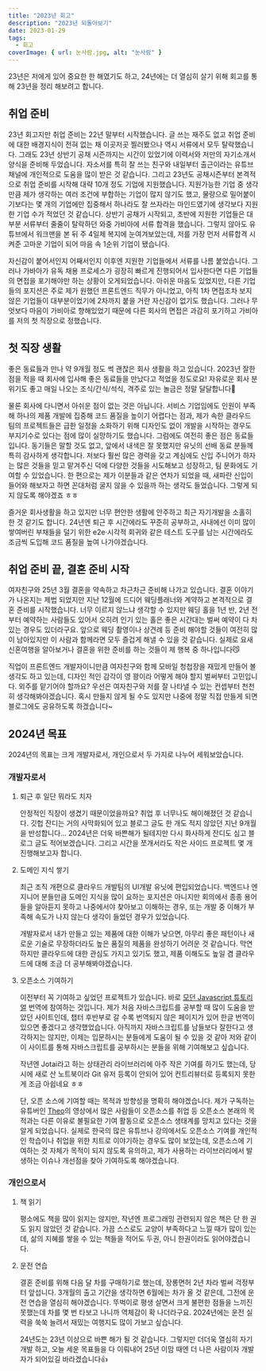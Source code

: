 ```yaml
---
title: "2023년 회고"
description: "2023년 되돌아보기"
date: 2023-01-29
tags:
  - 회고
coverImage: { url: 눈사람.jpg, alt: "눈사람" }
---
```


23년은 저에게 있어 중요한 한 해였기도 하고, 24년에는 더 열심히 살기 위해 회고를 통해 23년을 정리 해보려고 합니다.

## 취업 준비

23년 회고지만 취업 준비는 22년 말부터 시작했습니다. 글 쓰는 재주도 없고 취업 준비에 대한 배경지식이 전혀 없는 채 이곳저곳 찔러봤으나 역시 서류에서 모두 탈락했습니다.
그래도 23년 상반기 공채 시즌까지는 시간이 있었기에 이력서와 저만의 자기소개서 양식을 준비해 두었습니다. 자소서를 특히 잘 쓰는 친구와 내일부터 출근이라는 유튜브 채널에 개인적으로 도움을 많이 받은 것 같습니다. 그리고 23년도 공채시즌부터 본격적으로 취업 준비를 시작해 대략 10개 정도 기업에 지원했습니다.
지원가능한 기업 중 생각만큼 제가 생각하는 여러 조건에 부합하는 기업이 많지 않기도 했고, 물량으로 밀어붙이기보다는 몇 개의 기업에만 집중해서 하나라도 잘 쓰자라는 마인드였기에 생각보다 지원한 기업 수가 적었던 것 같습니다.
상반기 공채가 시작되고, 초반에 지원한 기업들은 대부분 서류부터 줄줄이 탈락하던 와중 가비아에 서류 합격을 했습니다. 그렇지 않아도 유튜브에서 워크맨을 본 뒤 주 4일제 복지에 눈여겨보았는데, 저를 가장 먼저 서류합격 시켜준 고마운 기업이 되어 마음 속 1순위 기업이 됐습니다.

자신감이 붙어서인지 어째서인지 이후엔 지원한 기업들에서 서류를 나름 붙었습니다. 그러나 가바아가 유독 채용 프로세스가 굉장히 빠르게 진행되어서 입사한다면 다른 기업들의 면접을 포기해야만 하는 상황이 오게되었습니다.
아쉬운 마음도 있었지만, 다른 기업들의 포지션은 주로 제가 원했던 프론트엔드 직무가 아니었고, 아직 1차 면접조차 보지 않은 기업들이 대부분이었기에 2차까지 붙을 거란 자신감이 없기도 했습니다. 그러나 무엇보다 마음이 가비아로 향해있었기 때문에 다른 회사의 면접은 과감히 포기하고 가비아를 저의 첫 직장으로 정했습니다.

## 첫 직장 생활

좋은 동료들과 만나 약 9개월 정도 썩 괜찮은 회사 생활을 하고 있습니다. 2023년 잘한 점을 적을 때 회사에 입사해 좋은 동료들을 만났다고 적었을 정도로요! 자유로운 회사 분위기도 좋고 매일 나오는 조식/간식/석식, 격주로 있는 놀금은 정말 달달합니다🥹

물론 회사에 다니면서 아쉬운 점이 없는 것은 아닙니다. 서비스 기업임에도 인원이 부족해 하나의 제품 개발에 집중해 코드 품질을 높이기 어렵다는 점과, 제가 속한 클라우드 팀의 프로젝트들은 급한 일정을 소화하기 위해 디자인도 없이 개발을 시작하는 경우도 부지기수로 있다는 점에 많이 실망하기도 했습니다.
그럼에도 여전히 좋은 점은 동료들입니다.
동기들은 말할 것도 없고, 앞에서 내색은 잘 못했지만 유닛의 선배 동료 분들께 특히 감사하게 생각합니다. 저보다 훨씬 많은 경력을 갖고 계심에도 신입 주니어가 하자는 많은 것들을 믿고 맡겨주신 덕에 다양한 것들을 시도해보고 성장하고, 팀 문화에도 기여할 수 있었습니다. 한 편으로는 제가 이분들과 같은 연차가 되었을 때, 새파란 신입이 들어와 해보자고 하면 꼰대처럼 굴지 않을 수 있을까 하는 생각도 들었습니다. 그렇게 되지 않도록 해야겠죠 ㅎㅎ

즐거운 회사생활을 하고 있지만 너무 편안한 생활에 안주하고 최근 자기개발을 소홀히 한 것 같기도 합니다. 24년엔 퇴근 후 시간에라도 꾸준히 공부하고, 사내에선 이미 많이 쌓여버린 부채들을 덜기 위한 e2e·시각적 회귀와 같은 테스트 도구를 남는 시간에라도 조금씩 도입해 코드 품질을 높여 나가야겠습니다.

## 취업 준비 끝, 결혼 준비 시작

여자친구와 25년 3월 결혼을 약속하고 차근차근 준비해 나가고 있습니다. 결혼 이야기가 나온지는 제법 되었지만 지난 12월에 드디어 웨딩플래너와 계약하고 본격적으로 결혼 준비를 시작했습니다. 너무 이르지 않느냐 생각할 수 있지만 웨딩 홀을 1년 반, 2년 전 부터 예약하는 사람들도 있어서
오히려 인기 있는 홀은 좋은 시간대는 벌써 예약이 다 차있는 경우도 있더라구요. 앞으로 웨딩 촬영이나 상견례 등 준비 해야할 것들이 여전히 많이 남아있지만 이 사람과 함께라면 모두 즐겁게 해낼 수 있을 것 같습니다. 실제로 요새 신혼여행을 알아보거나 결혼을 위한 준비를 하는 것들이 제 행복 중 하나입니다😼

직업이 프론트엔드 개발자이니만큼 여자친구와 함께 모바일 청첩장을 재밌게 만들어 볼 생각도 하고 있는데, 디자인 적인 감각이 영 꽝이라 어떻게 해야 할지 벌써부터 고민입니다. 외주를 맡기어야 할까요? 우선은 여자친구와 저를 잘 나타낼 수 있는 컨셉부터 천천히 생각해봐야겠습니다. 혹시 만들지 않게 될 수도 있지만 나중에 정말 직접 만들게 되면 블로그에도 공유하도록 하겠습니다~

## 2024년 목표

2024년의 목표는 크게 개발자로서, 개인으로서 두 가지로 나누어 세워보았습니다.

### 개발자로서

1. 퇴근 후 일단 뭐라도 치자

   안정적인 직장이 생겼기 때문이었을까요? 취업 후 너무나도 해이해졌던 것 같습니다. 깃헙 잔디는 거의 사막화되어 있고 블로그 글도 한 개도 적지 않았던 지난 9개월을 반성합니다... 2024년은 더욱 바쁜해가 될테지만 다시 화사하게 잔디도 심고 블로그 글도 적어보겠습니다.
   그리고 시간을 쪼개서라도 작은 사이드 프로젝트 몇 개 진행해보고자 합니다.

2. 도메인 지식 쌓기

   최근 조직 개편으로 클라우드 개발팀의 UI개발 유닛에 편입되었습니다. 백엔드나 엔지니어 분들만큼 도메인 지식을 많이 요하는 포지션은 아니지만 회의에서 종종 용어들을 알아듣지 못하고 나중에서야 찾아보고 이해하는 경우, 또는 개발 중 이해가 부족해 속도가 나지 않는다 생각이 들었던 경우가 있었습니다.

   개발자로서 내가 만들고 있는 제품에 대한 이해가 낮으면, 아무리 좋은 패턴이나 새로운 기술로 무장하더라도 높은 품질의 제품을 완성하기 어려운 것 같습니다. 막연하지만 클라우드에 대한 관심도 가지고 있기도 했고, 제품 이해도도 높일 겸 클라우드에 대해 조금 더 공부해봐야겠습니다.

3. 오픈소스 기여하기

   이전부터 꼭 기여하고 싶었던 프로젝트가 있습니다. 바로 [모던 Javascript 튜토리얼](https://ko.javascript.info/intro) 번역에 참여하는 것입니다. 제가 처음 자바스크립트를 공부할 때 많이 도움을 받았던 사이트인데, 챕터 후반부로 갈 수록 번역되지 않은 페이지가 있어 한글 번역이 있으면 좋겠다고 생각했었습니다.
   아직까지 자바스크립트를 남들보다 잘한다고 생각하지는 않지만, 이제는 입문하시는 분들에게 도움이 될 수 있을 것 같아 저와 같이 이 사이트를 통해 자바스크립트를 공부하시는 분들을 위해 기여해보고 싶습니다.

   작년엔 Jotai라고 하는 상태관리 라이브러리에 아주 작은 기여를 하기도 했는데, 당시에 새로 산 노트북이라 Git 유저 등록이 안되어 있어 컨트리뷰터로 등록되지 못한게 조금 아쉽네요 ㅎㅎ

   단, 오픈 소스에 기여할 때는 목적과 방향성을 명확히 해야겠습니다. 제가 구독하는 유튜버인 [Theo](https://www.youtube.com/watch?v=5nY_cy8zcO4)의 영상에서 많은 사람들이 오픈소스를 취업 등 오픈소스 본래의 목적과는 다른 이유로 불필요한 기여 활동으로 오픈소스 생태계를 망치고 있다는 것을 알게 되었습니다. 실제로 한국의 많은 유튜브나 강의에서도 오픈소스 기여를 개인적인 학습이나 취업을 위한 치트로 이야기하는 경우도 많이 보았는데,
   오픈소스에 기여하는 것 자체가 목적이 되지 않도록 유의하고, 제가 사용하는 라이브러리에서 발생하는 이슈나 개선점을 찾아 기여하도록 해야겠습니다.

### 개인으로서

1. 책 읽기

   평소에도 책을 많이 읽지는 않지만, 작년엔 프로그래밍 관련되지 않은 책은 단 한 권도 읽지 않았던 것 같습니다. 가끔 스스로도 교양이 부족하다고 느낄 때가 많이 있는데, 삶의 지혜를 쌓을 수 있는 책들을 적어도 두권, 아니 한권이라도 읽어야겠습니다.

2. 운전 연습

   결혼 준비를 위해 다음 달 차를 구매하기로 했는데, 장롱면허 2년 차라 벌써 걱정부터 앞섭니다. 3개월의 출고 기간을 생각하면 6월에는 차가 올 것 같은데, 그전에 운전 연습을 열심히 해야겠습니다.
   뚜벅이로 평생 살면서 크게 불편한 점들을 느끼진 못했는데 차를 몇 번 타보고 나니까 역체감이 확 나더라구요. 2024년에는 운전 실력을 쑥쑥 늘려서 재밌는 여행지도 많이 가보고 싶습니다.

   24년도는 23년 이상으로 바쁜 해가 될 것 같습니다. 그렇지만 더더욱 열심히 자기개발 하고, 오늘 세운 목표들을 다 이뤄내어 25년 이맘 때엔 더 나은 사람이자 개발자가 되어있길 바라겠습니다👍
